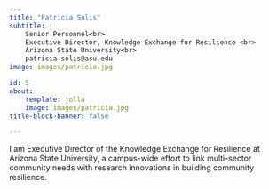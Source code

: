 ```yaml
---
title: "Patricia Solis"
subtitle: | 
    Senior Personnel<br>
    Executive Director, Knowledge Exchange for Resilience <br> 
    Arizona State University<br>
    patricia.solis@asu.edu
image: images/patricia.jpg

id: 5
about:
    template: jolla
    image: images/patricia.jpg
title-block-banner: false

---
```


I am Executive Director of the Knowledge Exchange for Resilience at Arizona State University, a campus-wide effort to link multi-sector community needs with research innovations in building community resilience.